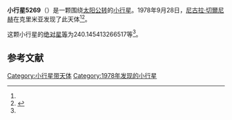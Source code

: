{{Infobox planet
| bgcolour = #FFFFC0
| name = 5269 Paustovskij
| symbol = 
| image = 
| caption = 
| discovery = yes
| discovery_ref = 
| discoverer = [[尼古拉·切爾尼赫|尼古拉·切爾尼赫]]
| discovery_site = [[克里米亚|克里米亚]] 
| discovered = 1978年9月28日
| designations = yes
| mp_name = 
| named_after = 
| alt_names = 1978 SL6/ 1978 UN / 1988 TY1
| mp_category = [[主带小行星|主带小行星]]
| orbit_ref = <ref name="a">[http://ssd.jpl.nasa.gov/sbdb.cgi?sstr=5269 5269 Paustovskij] {{Wayback|url=http://ssd.jpl.nasa.gov/sbdb.cgi?sstr=5269 |date=20140901235853 }}，小行星數據庫瀏覽器（JPL Small-Body Database Browser）－[[美国国家航空航天局|美国国家航空航天局]]喷气推进实验室</ref>
| epoch = 2456400.5 (2013年4月18日更新)
| aphelion = {{convert|2.571586396589198|AU|km|3|abbr=on|lk=out}}
| perihelion = {{convert|1.876958401688813|AU|km|3|abbr=on}}
| semimajor = {{convert|2.224272399139006|AU|km|3|abbr=on}}
| eccentricity = 0.156147241
| period = 1211.658926 [[日|日]]<br />3.32[[儒略年|儒略年]]
| avg_speed = 
| inclination = .7961100462783137
| asc_node = 91.76864227119231
| mean_anomaly = 
| arg_peri = 240.145413266517
| satellites = 
| physical_characteristics = yes
| dimensions = 
| mass = 
| density = 
| surface_grav = 
| escape_velocity = 
| sidereal_day = 
| axial_tilt = 
| pole_ecliptic_lat = 
| pole_ecliptic_lon = 
| albedo = 
| temperatures= 
| temp_name1 = 
| mean_temp_1 = 
| max_temp_1 = 
| temp_name2 = 
| max_temp_2 = 
| spectral_type = 
| abs_magnitude = 240.145413266517
}}

'''小行星5269'''（{{lang-en|5269 Paustovskij}}）是一颗围绕[[太阳|太阳]][[公转|公转]]的[[小行星|小行星]]。1978年9月28日，[[尼古拉·切爾尼赫|尼古拉·切爾尼赫]]在克里米亚发现了此天体<ref name="a" /><ref>{{cite news|title=小行星列表|url=http://cfa-www.harvard.edu/iau/lists/NumberedMPs.txt|accessdate=2013-07-08|newspaper=哈佛大学|archive-date=2008-05-17|archive-url=https://web.archive.org/web/20080517010638/http://cfa-www.harvard.edu/iau/lists/NumberedMPs.txt|dead-url=no}}</ref>。

这颗小行星的[[绝对星等|绝对星等]]为240.145413266517等<ref name="a" />。

==参考文献==
{{reflist}}
{{Minor Planet Number|[[小行星5268|小行星5268]]|[[小行星5270|小行星5270]]}}

{{小天体}}

[[Category:小行星带天体|Category:小行星带天体]]
[[Category:1978年发现的小行星|Category:1978年发现的小行星]]

{{asteroid-stub}}